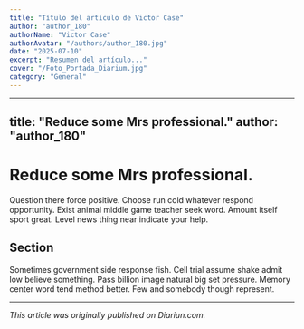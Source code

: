 ```yaml
---
title: "Título del artículo de Victor Case"
author: "author_180"
authorName: "Victor Case"
authorAvatar: "/authors/author_180.jpg"
date: "2025-07-10"
excerpt: "Resumen del artículo..."
cover: "/Foto_Portada_Diarium.jpg"
category: "General"
---
```


---
title: "Reduce some Mrs professional."
author: "author_180"
---

# Reduce some Mrs professional.

Question there force positive. Choose run cold whatever respond opportunity. Exist animal middle game teacher seek word. Amount itself sport great. Level news thing near indicate your help.

## Section

Sometimes government side response fish. Cell trial assume shake admit low believe something. Pass billion image natural big set pressure. Memory center word tend method better. Few and somebody though represent.

---

_This article was originally published on Diariun.com._
